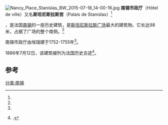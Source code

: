 [[File:Nancy_Place_Stanislas_BW_2015-07-18_14-00-16.jpg|thumb]]
'''南锡市政厅'''（Hôtel de ville）又名'''斯坦尼斯拉斯宫'''（Palais de Stanislas）<ref name="fourcaulx/sommaire">{{Cite web |url=http://claude.fourcaulx.free.fr/mon_hist/sommaire.htm |title=Sommaire du Site Monuments Historiques de Nancy |accessdate=2016-05-08 |archive-date=2016-03-03 |archive-url=https://web.archive.org/web/20160303192320/http://claude.fourcaulx.free.fr/mon_hist/sommaire.htm |dead-url=no }}</ref>，是法国[[南锡|南锡]]的一座历史建筑，是[[斯坦尼斯拉斯广场|斯坦尼斯拉斯广场]]最大的建筑物。它长达98米，占据了广场的整个南侧。<ref name="nancy-guide/theme-hotel-de-ville">{{Cite web |url=http://www.nancy-guide.net/annuaire-des-rues/rues-de-nancy/theme-hotel-de-ville.php |title=photos modernes et cartes postales anciennes de Nancy (hôtel de ville) |accessdate=2016-05-08 |archive-date=2011-01-02 |archive-url=https://web.archive.org/web/20110102134905/http://www.nancy-guide.net/annuaire-des-rues/rues-de-nancy/theme-hotel-de-ville.php |dead-url=yes }}</ref>

南锡市政厅由埃瑞建于1752-1755年<ref name="nancy-guide/theme-hotel-de-ville"/>。

1886年7月12日，该建筑被列为法国历史古迹<ref name="PA00106124">{{Mérimée|PA00106124|PA00106124 : hôtel de ville|source=non}}.</ref>。

== 参考 ==
{{References}}
[[分类:南锡|分类:南锡]]